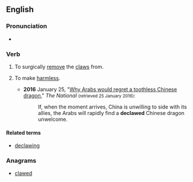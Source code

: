 ==English==

===Pronunciation===
* {{a|UK}} {{IPA|/diːˈklɔː/|lang=en}}

===Verb===
{{en-verb}}

# To surgically [[remove]] the [[claw]]s from.
# {{label|en|figuratively}} To make [[harmless]].
#* '''2016''' January 25, "[http://www.thenational.ae/opinion/comment/why-arabs-would-regret-a-toothless-chinese-dragon Why Arabs would regret a toothless Chinese dragon]," ''The National'' <small>(retrieved 25 January 2016)</small>:
#*: If, when the moment arrives, China is unwilling to side with its allies, the Arabs will rapidly find a '''declawed''' Chinese dragon unwelcome.

====Related terms====
* [[declawing]]

===Anagrams===
* [[clawed#English|clawed]]